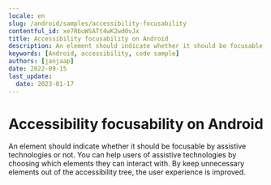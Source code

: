 ```yaml
---
locale: en
slug: /android/samples/accessibility-focusability
contentful_id: xe7RbuWSATt4wK2wd0vJx
title: Accessibility focusability on Android
description: An element should indicate whether it should be focusable by assistive technologies or not.
keywords: [Android, accessibility, code sample]
authors: [janjaap]
date: 2022-09-15
last_update:
  date: 2023-01-17
---
```


# Accessibility focusability on Android

An element should indicate whether it should be focusable by assistive technologies or not. You can help users of assistive technologies by choosing which elements they can interact with. By keep unnecessary elements out of the accessibility tree, the user experience is improved.

<CodeSample id="accessibility-focusable" platform="android" locale="en"/>
